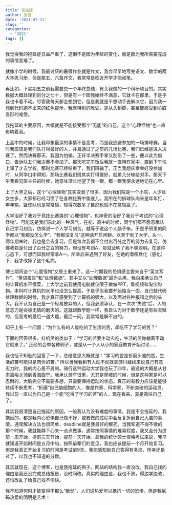 ```yaml
---
title: 论拖延
author: 金吉
date: '2021-07-11'
slug: ''
categories:
  - '2021'
tags: []
---
```



我觉得我的拖延症日益严重了，这倒不是因为年龄的变化，而是因为我所需要完成的事情变难了。

就像小学的时候，我最讨厌的暑假作业就是作文，我会早早地写完语文、数学的两大本练习册，但是那五、六篇作文，我常常是临近开学才能动笔。

再比如，下星期五之前我需要交一个年终总结，有关我做的一个科研项目的。其实数据大概处理到百分之七十，但是有一个图我始终不满意，它就卡在那里，于是乎我也卡着不动。尽管我每天都会想到它，但是我就是不想动手去解决它，因为我一想到代码跑不出来的红色提示，我就特别的难受，是从头到脚，甚至能感受到心脏变形的难受。

我拖延的主要原因，大概就是不能接受那个“无能”的自己。这个“心理怪物”也一直影响着我。

上高中的时候，让我印象最深的事情不是高考，而是我逃避参加的一场排球赛。当时我应该是我们队打得最好的人，并且通过了之前的几场比赛，我们已经是进入决赛了。然而决赛那天，我因为怕输，正好半决赛手掌又刮伤了一些，便以此为借口，告诉队友们我决赛不参加了。那天吃完午饭后我就一直待在家中，直到下午快上课了才去学校。那时比赛已经结束了，我们班输了，正当我想庆幸幸好没参加时，从同学口中得知，那场比赛我们班其实打得很好，就差几分输给对手。那天下午我看见班主任的时候，她意味深长地望了我一眼，那一眼我便永远地记在心里。

上了大学之后，这个“心理怪物”其实变弱了很多，因为我们院是一个小院，人少且女生多，大家都已经习惯了在各种比赛中垫底儿。我所在的排球队向来是年年打，年年输，篮球队也是常常输，输得次数多了自然也就不在意输赢了。


大学治好了我对于竞技比赛类的“心理怪物”，也神奇的治好了我对于考试的“心理怪物”。可能这是我们东北的一种风气，在初、高中的时候，同学们都不愿意承认自己学习刻苦，仿佛说一个人学习刻苦，就等于说这个人脑子笨。于是乎班里的同学都以“我都没怎么学”、“我都没复习”这种话开启闲聊。以至于到了大学，头一、两年期末时，我也是会去复习，但是每次我都不会付出百分之百的努力去复习，仿佛我若是付出了百分之百的努力，却没有考到A，那就证明了我不够聪明。在这种心态下，可想而知我经常拿A—。所幸后来遇到了好友，在她的潜移默化（感化）下，我才改掉了这个毛病。


博士期间这个“心里怪物”又卷土重来了。这一时期我的恐惧感主要来自于“英文写作”、“英语报告”和“处理数据”。其中又以“处理数据”最为头疼。我向来承认自己的计算机水平很菜，上大学之前我使用电脑就仅限于做做PPT，看视频和淘宝购物。本科时计算机的水平也没怎么提高，于是乎当我要开始独当一面，自己敲代码处理数据的时候，我才真正感受到了计算机的强大，以及面对各种报错之后的头大。我不认为自己是一个轻易放弃的人，但我必须承认，在一次次“失败”后，人的意志力是会被无情的磨灭的。这就跟数学题一样，我自认为对于数学还是有些天赋的，但高考的最后一道大题，最后一问，我常常是解不出的。

知乎上有一个问题：“为什么有的人能吃的了生活的苦，却吃不了学习的苦？”

下面的回答很多，抖机灵的类似于：“学习的苦要主动去吃，生活的苦你躺着不动它就来了。”
正经的会举各种例子，或是从一个人从小的家庭教育开始讨论......

我也恬不知耻的回答了一下，总结意思大概就是：“学习的苦是折磨头脑的苦，生活的苦可能只是肉体的苦。”
所以当我看到有人动不动就拿骑川藏线来说自己有意志力时，我的内心是不屑的。骑行这种运动大学我也玩了四年，最远的大概是从甘肃嘉峪关骑到青海西宁。我承认骑车很累，尤其是爬坡的时候，但是这种累是可以忍耐的，大脑完全不需要多想，只需要保持运动的状态。真正的有毅力应该是能够持续不断思考，“折磨”自己脑细胞的人，像是作家、科学家，不断突破的运动员。我以前一直以为自己是一个能“吃得了学习的苦”的人，现在看来，真是高估自己了。

其实我很清楚自己拖延的原因，一般我认为没有难度的事情，我是不会拖延的，我拖延的，都是我内心恐惧自己做不好，或者做的过程中会反复折磨自己大脑的事情。通常解决方法也很简单，deadline就是我最好的解药。当我知道不得不做的那个时候，我就能静下心来一点点做事，通常按照事情的难易程度，我又会分为提前一周开始，提前三天开始，提前一天开始。拿我的统计硕士资格考试来说，我早就知道开始时间是五月中旬，按照前辈们的意见，我也应该提前一个月开始复习。但是我真正开始复习的时间是考试前9天。我能感知到自己答得有多烂，所幸还是过了，以我也不知道的分数。

其实就现在，这个博客，也是我拖延的例子。网站的结构我一直没改，我自己找的理由是我还没完成总结报告，没时间改。真实的理由是，我也不熟，得边学边改，还怕改乱了给自己找不愉快。

我不知道何时才能变得不那么“脆弱”，人们说热爱可以抵抗一切的恐惧，但是我~~尼玛~~热爱的明明是艺术！



















